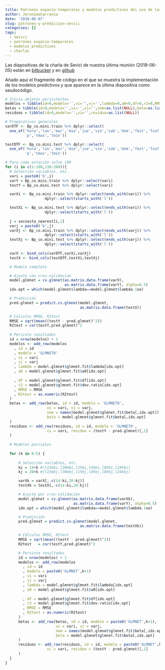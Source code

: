 ```yaml
---
title: Patrones espacio-temporales y modelos predictivos del uso de las bicicletas de Sevici
author: JeronimoCarranza
date: '2018-06-07'
slug: patrones-y-prediccion-sevici
categories: []
tags:
  - Sevici
  - patrones espacio-temporales
  - modelos predictivos
  - charlas
---
```




Las diapositivas de la charla de Sevici de nuestra última reunión (2018-06-05) están 
en [bitbucket](http://bitbucket.org/JeronimoCarranza2/SevillaR_SEVICI) y en 
[github](http://github.com/JeronimoCarranza/SevillaR_SEVICI)

Añado aquí el fragmento de código en el que se muestra la implementación de los modelos predictivos y que aparece en la última diapositiva como seudocódigo.


```r

# Inicia objetos persistentes 
modelos = tibble(id=0,modelo='',vi='',vj='',lambda=0,a0=0,df=0,r2=0,RMSE=0,R2test=0)
betas = tibble(id=0,modelo='',vi='',vj='',nom=as.list(NULL),beta=as.list(NULL))
residuos = tibble(id=0,modelo='',vi='',residuo=as.list(NULL))

# Preparativos generales
varDTF <- Bp_co.mini.train %>% dplyr::select(
  one_of('hora','lun','mar','mie','jue','vie','sab','dom','fest','fsof',
         'p','tmax','tmin'))

testDTF <- Bp_co.mini.test %>% dplyr::select(
  one_of('hora','lun','mar','mie','jue','vie','sab','dom','fest','fsof',
         'p','tmax','tmin'))

# Para cada estación salvo 109
for (i in c(1:108,110:260)){
  # Selección variables, etc.
  vari = paste0('b',i)
  varY = Bp_co.mini.train %>% dplyr::select(vari)
  testY = Bp_co.mini.test %>% dplyr::select(vari)

  varXi <- Bp_co.mini.train %>% dplyr::select(ends_with(vari)) %>% 
                  dplyr::select(starts_with('l'))

  testXi <- Bp_co.mini.test %>% dplyr::select(ends_with(vari)) %>% 
                  dplyr::select(starts_with('l'))
  
  j = seviesta_nearest[i,2]
  varj = paste0('b',j)
  varXj <- Bp_co.mini.train %>% dplyr::select(ends_with(varj)) %>% 
                  dplyr::select(starts_with('l'))
  testXj <- Bp_co.mini.test %>% dplyr::select(ends_with(varj)) %>% 
                  dplyr::select(starts_with('l'))
  
  varX <- bind_cols(varDTF,varXi,varXj)
  testX <- bind_cols(testDTF,testXi,testXj)

  # Modelo completo

  # Ajuste con cros-validación
  model.glmnet = cv.glmnet(as.matrix.data.frame(varX), 
                           as.matrix.data.frame(varY), alpha=0.5)
  idx.opt = which(model.glmnet$lambda==model.glmnet$lambda.1se)

  # Predicción 
  pred.glmnet = predict.cv.glmnet(model.glmnet,
                                  as.matrix.data.frame(testX))

  # Cálculos RMSE, R2test
  RMSE = sqrt(mean((testY - pred.glmnet)^2))  
  R2test = cor(testY,pred.glmnet)^2
  
  # Persiste resultados
  id = nrow(modelos) + 1
  modelos <- add_row(modelos
    , id = id 
    , modelo = 'GLMNET0'
    , vi = vari
    , vj = varj
    , lambda = model.glmnet$glmnet.fit$lambda[idx.opt]
    , a0 = model.glmnet$glmnet.fit$a0[idx.opt]
    
    , df = model.glmnet$glmnet.fit$df[idx.opt]
    , r2 = model.glmnet$glmnet.fit$dev.ratio[idx.opt]
    , RMSE = RMSE
    , R2test = as.numeric(R2test)
  )
  betas <- add_row(betas, id = id, modelo = 'GLMNET0',
                   vi = vari, vj = varj,
                   nom = names(model.glmnet$glmnet.fit$beta[,idx.opt]),
                   beta = model.glmnet$glmnet.fit$beta[,idx.opt]
  )
  residuos <- add_row(residuos, id = id, modelo = 'GLMNET0',
                   vi = vari, residuo = (testY - pred.glmnet)[,1]
  )
  
  # Modelos parciales  
  
  for (k in 0:5) {
  
      # Selección variables, etc.
      ki = 14+k #(l15mbi,l30mbi,l1hbi,l4hbi,l8hbi,l24hbi)
      kj = 20+k #(l15mbj,l30mbj,l1hbj,l4hbj,l8hbj,l24hbj)

      varXk = varX[,-c(14:ki,20:kj)]
      testXk = testX[,-c(14:ki,20:kj)]

      # Ajuste por cros-validación
      model.glmnet = cv.glmnet(as.matrix.data.frame(varXk), 
                               as.matrix.data.frame(varY), alpha=0.5)
      idx.opt = which(model.glmnet$lambda==model.glmnet$lambda.1se)

      # Predicción
      pred.glmnet = predict.cv.glmnet(model.glmnet,
                                  as.matrix.data.frame(testXk))

      # Cálculos RMSE, R2test
      RMSE = sqrt(mean((testY - pred.glmnet)^2))
      R2test   = cor(testY,pred.glmnet)^2

      # Persiste resultados
      id = nrow(modelos) + 1
      modelos <- add_row(modelos
        , id = id 
        , modelo = paste0('GLMNET',k+1)
        , vi = vari
        , vj = varj
        , lambda = model.glmnet$glmnet.fit$lambda[idx.opt]
        , a0 = model.glmnet$glmnet.fit$a0[idx.opt]
        
        , df = model.glmnet$glmnet.fit$df[idx.opt]
        , r2 = model.glmnet$glmnet.fit$dev.ratio[idx.opt]
        , RMSE = RMSE
        , R2test = as.numeric(R2test)
      )
      betas <- add_row(betas, id = id, modelo = paste0('GLMNET',k+1),
                       vi = vari, vj = varj,
                       nom = names(model.glmnet$glmnet.fit$beta[,idx.opt]),
                       beta = model.glmnet$glmnet.fit$beta[,idx.opt]
      )
      residuos <- add_row(residuos, id = id, modelo = paste0('GLMNET',k+1),
                   vi = vari, residuo = (testY - pred.glmnet)[,1]
      )
  }
}

```


